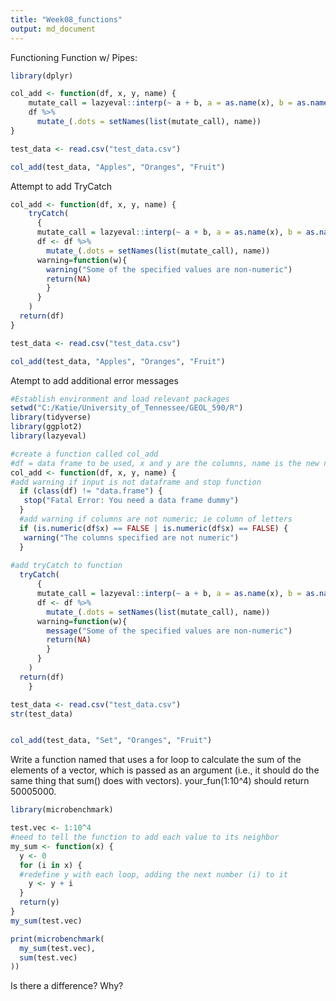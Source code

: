 ```yaml
---
title: "Week08_functions"
output: md_document
---
```

Functioning Function w/ Pipes:
```r
library(dplyr)

col_add <- function(df, x, y, name) {
    mutate_call = lazyeval::interp(~ a + b, a = as.name(x), b = as.name(y))
    df %>%
      mutate_(.dots = setNames(list(mutate_call), name))
}

test_data <- read.csv("test_data.csv")

col_add(test_data, "Apples", "Oranges", "Fruit")
```

Attempt to add TryCatch
```r
col_add <- function(df, x, y, name) {
    tryCatch(
      {  
      mutate_call = lazyeval::interp(~ a + b, a = as.name(x), b = as.name(y))
      df <- df %>%
        mutate_(.dots = setNames(list(mutate_call), name))
      warning=function(w){
        warning("Some of the specified values are non-numeric")
        return(NA)
        }
      }
    )
  return(df)
}

test_data <- read.csv("test_data.csv")

col_add(test_data, "Apples", "Oranges", "Fruit")
```
Atempt to add additional error messages
```r
#Establish environment and load relevant packages
setwd("C:/Katie/University_of_Tennessee/GEOL_590/R")
library(tidyverse)
library(ggplot2)
library(lazyeval)

#create a function called col_add
#df = data frame to be used, x and y are the columns, name is the new name of the column
col_add <- function(df, x, y, name) {
#add warning if input is not dataframe and stop function
  if (class(df) != "data.frame") {
   stop("Fatal Error: You need a data frame dummy")
  }
  #add warning if columns are not numeric; ie column of letters
  if (is.numeric(df$x) == FALSE | is.numeric(df$x) == FALSE) {
   warning("The columns specified are not numeric")
  }
  
#add tryCatch to function  
  tryCatch(
      {  
      mutate_call = lazyeval::interp(~ a + b, a = as.name(x), b = as.name(y))
      df <- df %>%
        mutate_(.dots = setNames(list(mutate_call), name))
      warning=function(w){
        message("Some of the specified values are non-numeric")
        return(NA)
        }
      }
    )
  return(df)
    }

test_data <- read.csv("test_data.csv")
str(test_data)


col_add(test_data, "Set", "Oranges", "Fruit")
```

Write a function named that uses a for loop to calculate the sum of the elements of a vector, which is passed as an argument (i.e., it should do the same thing that sum() does with vectors). your_fun(1:10^4) should return 50005000.
```r
library(microbenchmark)

test.vec <- 1:10^4
#need to tell the function to add each value to its neighbor
my_sum <- function(x) {
  y <- 0
  for (i in x) {
  #redefine y with each loop, adding the next number (i) to it
    y <- y + i
  }
  return(y)
}
my_sum(test.vec)

print(microbenchmark(
  my_sum(test.vec), 
  sum(test.vec)
))
```

Is there a difference? Why?